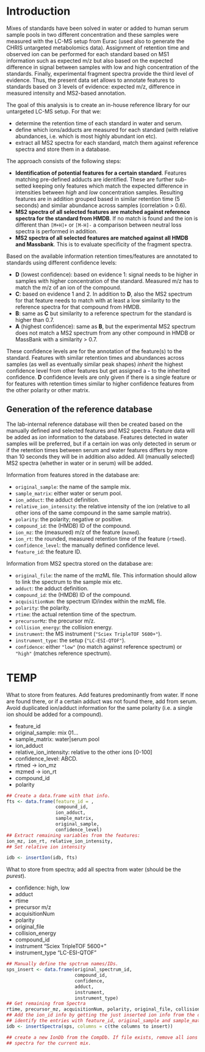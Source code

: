 # Introduction

Mixes of standards have been solved in water or added to human serum sample
pools in two different concentration and these samples were measured with the
LC-MS setup from Eurac (used also to generate the CHRIS untargeted metabolomics
data). Assignment of retention time and observed ion can be performed for each
standard based on MS1 information such as expected m/z but also based on the
expected difference in signal between samples with low and high concentration of
the standards. Finally, experimental fragment spectra provide the third level of
evidence. Thus, the present data set allows to annotate features to standards
based on 3 levels of evidence: expected m/z, difference in measured intensity
and MS2-based annotation.

The goal of this analysis is to create an in-house reference library for
our untargeted LC-MS setup. For that we:

- determine the retention time of each standard in water and serum.
- define which ions/adducts are measured for each standard (with relative
  abundances, i.e. which is most highly abundant ion etc).
- extract all MS2 spectra for each standard, match them against reference
  spectra and store them in a database.

The approach consists of the following steps:

- **Identification of potential features for a certain standard**. Features
  matching pre-defined adducts are identified. These are further sub-setted
  keeping only features which match the expected difference in intensities
  between *high* and *low* concentration samples. Resulting features are in
  addition grouped based in similar retention time (5 seconds) and similar
  abundance across samples (correlation > 0.6).
- **MS2 spectra of all selected features are matched against reference spectra
  for the standard from HMDB**. If no match is found and the ion is different
  than `[M+H]+` or `[M-H]-` a comparison between neutral loss spectra is
  performed in addition.
- **MS2 spectra of all selected features are matched against all HMDB and
  Massbank**. This is to evaluate specificity of the fragment spectra.

Based on the available information retention times/features are annotated to
standards using different confidence levels:

- **D** (lowest confidence): based on evidence 1: signal needs to be
  higher in samples with higher concentration of the standard. Measured m/z has
  to match the m/z of an ion of the compound.
- **C**: based on evidence 1 and 2. In addition to **D**, also the MS2
  spectrum for that feature needs to match with at least a low similarity to the
  reference spectra for that compound from HMDB.
- **B**: same as **C** but similarity to a reference spectrum for the standard
  is higher than 0.7.
- **A** (highest confidence): same as **B**, but the experimental MS2 spectrum
  does not match a MS2 spectrum from any other compound in HMDB or MassBank with
  a similarity > 0.7.

These confidence levels are for the annotation of the feature(s) to the
standard. Features with similar retention times and abundances across samples
(as well as eventually similar peak shapes) *inherit* the highest confidence
level from other features but get assigned a **-** to the inherited
confidence. **D** confidence levels are only given if there is a single feature
or for features with retention times similar to higher confidence features from
the other polarity or other matrix.

## Generation of the reference database

The lab-internal reference database will then be created based on the manually
defined and selected features and MS2 spectra. Feature data will be added as
*ion* information to the database. Features detected in water samples will be
preferred, but if a certain ion was only detected in serum or if the retention
times between serum and water features differs by more than 10 seconds they will
be in addition also added. All (manually selected) MS2 spectra (whether in water
or in serum) will be added.

Information from features stored in the database are:

- `original_sample`: the name of the sample mix.
- `sample_matrix`: either water or serum pool.
- `ion_adduct`: the adduct definition.
- `relative_ion_intensity`: the relative intensity of the ion (relative to all
  other ions of the same compound in the same sample matrix).
- `polarity`: the polarity; negative or positive.
- `compound_id`: the (HMDB) ID of the compound.
- `ion_mz`: the (measured) m/z of the feature (`mzmed`).
- `ion_rt`: the rounded, measured retention time of the feature (`rtmed`).
- `confidence_level`: the manually defined confidence level.
- `feature_id`: the feature ID.

Information from MS2 spectra stored on the database are:

- `original_file`: the name of the mzML file. This information should allow to
  link the spectrum to the sample mix etc.
- `adduct`: the adduct definition.
- `compound_id`: the (HMDB) ID of the compound.
- `acquisitionNum`: the spectrum ID/index within the mzML file.
- `polarity`: the polarity.
- `rtime`: the actual retention time of the spectrum.
- `precursorMz`: the precursor m/z.
- `collision_energy`: the collision energy.
- `instrument`: the MS instrument (`"Sciex TripleTOF 5600+"`).
- `instrument_type`: the setup (`"LC-ESI-QTOF"`).
- `confidence`: either `"low"` (no match against reference spectrum) or `"high"`
  (matches reference spectrum).
  

# TEMP

What to store from features. Add features predominantly from water. If none are
found there, or if a certain adduct was not found there, add from serum. Avoid
duplicated ion/adduct information for the same polarity (i.e. a single ion
should be added for a compound).

- feature_id
- original_sample: mix 01...
- sample_matrix: water|serum pool
- ion_adduct
- relative_ion_intensity: relative to the other ions [0-100]
- confidence_level: ABCD.
- rtmed -> ion_mz
- mzmed -> ion_rt
- compound_id
- polarity

```r
## Create a data.frame with that info.
fts <- data.frame(feature_id = ,
                  compound_id,
                  ion_adduct,
                  sample_matrix,
                  original_sample,
                  confidence_level)
## Extract remaining variables from the features:
ion_mz, ion_rt, relative_ion_intensity, 
## Set relative ion intensity

idb <- insertIon(idb, fts)
```

What to store from spectra; add all spectra from water (should be the *purest*).

- confidence: high, low
- adduct
- rtime
- precursor m/z
- acquisitionNum
- polarity
- original_file
- collision_energy
- compound_id
- instrument "Sciex TripleTOF 5600+"
- instrument_type "LC-ESI-QTOF"

```r
## Manually define the spctrum names/IDs.
sps_insert <- data.frame(original_spectrum_id,
                         compound_id,
                         confidence,
                         adduct,
                         instrument,
                         instrument_type)
## Get remaining from Spectra
rtime, precursor_mz, acquisitionNum, polarity, original_file, collision_energy
## Add the ion_id info by getting the just inserted ion info from the database
## identify the entries with feature_id, original_sample and sample_matrix
idb <- insertSpectra(sps, columns = c(the columns to insert))

```

```r
## create a new IonDb from the CompDb. If file exists, remove all ions and
## spectra for the current mix.
```
